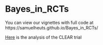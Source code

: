# Bayes_in_RCTs

You can view our vignettes with full code at https://samuelheuts.github.io/Bayes_in_RCTs/

[Here](docs/CLEAR.html) is the analysis of the CLEAR trial
